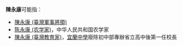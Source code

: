 '''陳永康'''可能指：
* [[陳永康_(臺灣軍事將領)|陳永康 (臺灣軍事將領)]]
* [[陈永康_(农学家)|陈永康 (农学家)]]，中华人民共和国农学家
* [[陳永康_(臺灣教育家)|陳永康 (臺灣教育家)]]，[[宜蘭中學|宜蘭中學]]廢除初中部專辦省立高中後第一任校長

{{disambig|cat=三字陈姓人名消歧义|yong}}